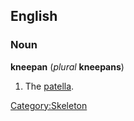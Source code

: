 ==English==
===Noun===
'''kneepan''' (''plural'' '''kneepans''')

# The [[patella]].

[[Category:Skeleton]]